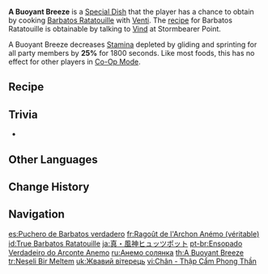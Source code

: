 {{Food Infobox
|id              = 108113
|description     = Other than the Cecilia flowers used for decoration, the ingredients are no different from normal. But if you taste it carefully, you can taste the flavor of "a wind that brings hope and tiny twists of fate." Perhaps...this is exactly what he wants.
|desc_basic      = 
|type            = Adventurer's Dishes
|effectType      = Stamina Reduction
|effect          = Decreases all party members' gliding and sprinting Stamina consumption by '''25'''% for 1800s.
|eff_att1        = Stamina
|eff_att2        = Gliding Stamina
|eff_att3        = Sprinting Stamina
|quality         = 3
|character       = Venti
|base            = Barbatos Ratatouille
}}
'''A Buoyant Breeze''' is a [[Special Dish]] that the player has a chance to obtain by cooking [[Barbatos Ratatouille]] with [[Venti]]. The [[recipe]] for Barbatos Ratatouille is obtainable by talking to [[Vind]] at Stormbearer Point.

A Buoyant Breeze decreases [[Stamina]] depleted by gliding and sprinting for all party members by '''25%''' for 1800 seconds. Like most foods, this has no effect for other players in [[Co-Op Mode]].

==Recipe==
{{Recipe
|type = Cooking
|character = Venti
|Carrot = 4
|Potato = 4
|Onion = 4
|sort = Carrot;Potato;Onion
}}

==Trivia==
* {{Mail Attachments by Category List}}

==Other Languages==
{{Other Languages
|en      = A Buoyant Breeze
|zhs     = 真・风神杂烩菜
|zhs_rm  = Zhēn - Fēngshén Záhuì-cài
|zht     = 真・風神雜燴菜
|zht_rm  = Zhēn - Fēngshén Záhuì-cài
|zh_tl   = Real - Wind God Mixed Stew Dish
|ja      = 真・風神ヒュッツポット
|ja_rm   = Shin - Fuujin Hyuttsupotto
|ja_tl   = Real - Wind God {{w|Hutspot}}
|ko      = 찐・바람{{tt|신|神}}의 {{tt|잡채|雜菜}}
|ko_rm   = Jjin - Baramsin-ui Japchae
|ko_tl   = Real - Wind God's {{w|Japchae}}
|es      = Puchero de Barbatos verdadero
|es_tl   = True Barbatos' {{w|Puchero}}
|fr      = Ragoût de l'Archon Anémo (véritable)
|fr_tl   = {{w|Ragout}} of the Anemo Archon (Authentic)
|ru      = Анемо солянка
|ru_tl   = Anemo {{w|Solyanka}}
|th      = A Buoyant Breeze
|vi      = {{tt|Chân|真}} - {{tt|Thập Cẩm|什錦}} {{tt|Phong Thần|風神}}
|vi_tl   = True - Wind God's Mixed Salad
|de      = Wahrhaftiges Windgott-Ragout
|de_tl   = Truly Wind God's Ragout
|id      = True Barbatos Ratatouille
|pt      = Ensopado Verdadeiro do Arconte Anemo
|pt_tl   = True Barbatos' Ratatouille
|tr      = Neşeli Bir Meltem
|tr_tl   = A Happy Breeze
|it      = Ratatouille di Barbatos genuina
|it_tl   = Genuine Barbatos' Ratatouille
}}

==Change History==
{{Change History|1.0}}

==Navigation==
{{Food Navbox|type=Special Dishes}}

[[es:Puchero de Barbatos verdadero]]
[[fr:Ragoût de l'Archon Anémo (véritable)]]
[[id:True Barbatos Ratatouille]]
[[ja:真・風神ヒュッツポット]]
[[pt-br:Ensopado Verdadeiro do Arconte Anemo]]
[[ru:Анемо солянка]]
[[th:A Buoyant Breeze]]
[[tr:Neşeli Bir Meltem]]
[[uk:Жвавий вітерець]]
[[vi:Chân - Thập Cẩm Phong Thần]]